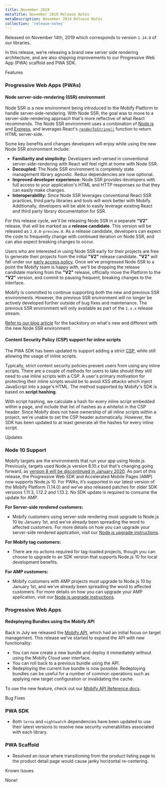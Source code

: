 ```yaml
---
title: November 2019
metaTitle: November 2019 Release Notes
metaDescription: November 2019 Release Notes
collection: 'release-notes'
---
```


Released on November 14th, 2019 which corresponds to version `1.14.0` of our libraries.

In this release, we’re releasing a brand new server side rendering architecture, and are also shipping improvements to our Progressive Web App (PWA) scaffold and PWA SDK.

<p class="c-label c--features">Features</p>

### Progressive Web Apps (PWAs)

#### Node server-side-rendering (SSR) environment

Node SSR is a new environment being introduced to the Mobify Platform to handle server-side-rendering. With Node SSR, the goal was to move to a server-side-rendering approach that's more reflective of what React recommends. The Node SSR environment uses a combination of [Node.js](https://nodejs.org/en/) and [Express](https://expressjs.com/), and leverages React's [`renderToString()`](https://reactjs.org/docs/react-dom-server.html#rendertostring) function to return HTML server-side.

Some key benefits and changes developers will enjoy while using the new Node SSR environment include:

-   **Familiarity and simplicity:** Developers well-versed in conventional server-side-rendering with React will feel right at home with Node SSR.
-   **Decoupled:** The Node SSR environment is completely state management library agnostic. Redux dependencies are now optional.
-   **Improved developer experience:** Node SSR provides developers with full access to your application's HTML and HTTP responses so that they can easily make changes.
-   **Interoperability:** Since Node SSR leverages conventional React SSR practices, third party libraries and tools will work better with Mobify. Additionally, developers will be able to easily leverage existing React and third party library documentation for SSR.

For this release cycle, we'll be releasing Node SSR in a separate **"V2"** release, that will be marked as a **release candidate**. This version will be released as `2.0.0-preview.0`. As a release candidate, developers can expect the code to frequently change with continued iteration on Node SSR, and can also expect breaking changes to occur.

Users who are interested in using Node SSR early for their projects are free to generate their projects from the initial **"V2"** release candidate. **"V2"** will fall under our [early access policy](../../get-started/support/support-policy). Once we've progressed Node SSR to a point the Mobify team is happy with, we'll be dropping the release candidate marking from the **"V2"** release, officially move the Platform to the **"V2"** version, and commit to pausing frequent, breaking changes to the interface.

Mobify is committed to continue supporting _both_ the new and previous SSR environments. However, the previous SSR environment will no longer be actively developed further outside of bug fixes and maintenance. The previous SSR environment will only available as part of the `1.x.x` release stream.

[Refer to our blog article](https://www.mobify.com/insights/server-side-rendering-mobify/) for the backstory on what's new and different with the new Node SSR environment.

#### Content Security Policy (CSP) support for inline scripts

The PWA SDK has been updated to support adding a strict [CSP](https://developers.google.com/web/fundamentals/security/csp), while still allowing the usage of inline scripts.

Typically, strict content security policies prevent users from using any inline scripts. There are a couple of methods for users to take should they still need to use inline scripts with a CSP. A user's primary motivation for protecting their inline scripts would be to avoid XSS attacks which inject JavaScript into a page's HTML. The method supported by Mobify's SDK is based on **script hashing**.

With script hashing, we calculate a hash for every inline script embedded within a page, and include that list of hashes as a whitelist in the CSP header. Since Mobify does not have ownership of all inline scripts within a project, we're unable to set the CSP header automatically. However, the SDK has been updated to at least generate all the hashes for every inline script.

<p class="c-label c--updates">Updates</p>

### Node 10 Support

Mobify targets are the environments that run your app using Node.js. Previously, targets used Node.js version 8.10.x but that's changing going forward, as [version 8 will be discontinued in January 2020](https://github.com/nodejs/Release/blob/master/README.md#release-schedule). As part of this release, the Progressive Web SDK and Accelerated Mobile Pages (AMP) now supports Node.js 10. For PWAs, it’s supported in our latest version of the Mobify Platform (1.14.0) and we’ve also released patches for older SDK versions 1.11.3, 1.12.2 and 1.13.2. No SDK update is required to consume the update for AMP.

**For Server-side rendered customers:**

-   Mobify customers using server-side rendering must upgrade to Node.js 10 by January 1st, and we’ve already been spreading the word to affected customers. For more details on how you can upgrade your server-side rendered application, visit our [Node.js upgrade instructions](../../how-to-guides/categories/upgrades/node).

**For Mobify tag customers:**

-   There are no actions required for tag-loaded projects, though you can choose to upgrade to an SDK version that supports Node.js 10 for local development benefits.

**For AMP customers:**

-   Mobify customers with AMP projects must upgrade to Node.js 10 by January 1st, and we've already been spreading the word to affected customers. For more details on how you can upgrade your AMP application, visit our [Node.js upgrade instructions](../../how-to-guides/categories/upgrades/node).

### Progressive Web Apps

#### Redeploying Bundles using the Mobify API

Back in July we released the [Mobify API](../../apis-and-sdks/mobify-cloud/rest-api), which had an initial focus on target management. This release we’ve started to expand the API with new functionality:

-   You can now create a new bundle and deploy it immediately without using the Mobify Cloud user interface.
-   You can roll back to a previous bundle using the API.
-   Redeploying the current live bundle is now possible. Redeploying bundles can be useful for a number of common operations such as applying new target configuration or invalidating the cache.

To use the new feature, check out our [Mobify API Reference docs](/apis-and-sdks/mobify-cloud/rest-api#Update%20Target).

<p class="c-label c--bugs">Bug Fixes</p>

### PWA SDK

-   Both `lerna` and `nightwatch` dependencies have been updated to use their latest versions to resolve new security vulnerabilities associated with each library.

### PWA Scaffold

-   Resolved an issue where transitioning from the product listing page to the product detail page would cause janky horizontal re-centering.

<p class="c-label c--known">Known Issues</p>

None!